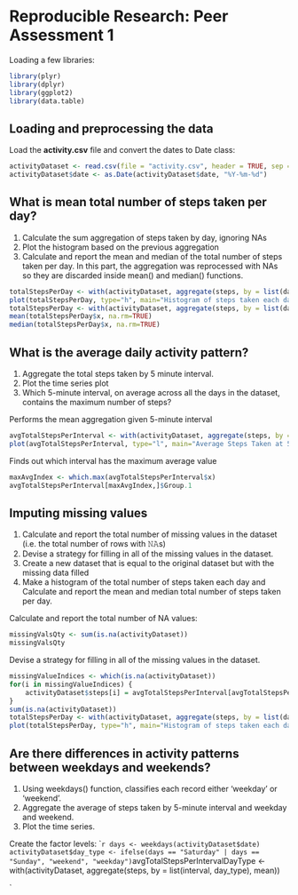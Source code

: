 # Reproducible Research: Peer Assessment 1
Loading a few libraries:
```r
library(plyr)
library(dplyr)
library(ggplot2)
library(data.table)
```

## Loading and preprocessing the data
Load the **activity.csv** file and convert the dates to Date class:
```r
activityDataset <- read.csv(file = "activity.csv", header = TRUE, sep = ",")
activityDataset$date <- as.Date(activityDataset$date, "%Y-%m-%d")
```

## What is mean total number of steps taken per day?
1. Calculate the sum aggregation of steps taken by day, ignoring NAs
2. Plot the histogram based on the previous aggregation
3. Calculate and report the mean and median of the total number of steps taken per day. In this part, the aggregation was reprocessed with NAs so they are discarded inside mean() and median() functions.
```r
totalStepsPerDay <- with(activityDataset, aggregate(steps, by = list(date), sum, na.rm=TRUE))
plot(totalStepsPerDay, type="h", main="Histogram of steps taken each day", xlab="Dates", ylab="Number of steps", lwd=4, col="green")
totalStepsPerDay <- with(activityDataset, aggregate(steps, by = list(date), sum))
mean(totalStepsPerDay$x, na.rm=TRUE)
median(totalStepsPerDay$x, na.rm=TRUE)
```


## What is the average daily activity pattern?
1. Aggregate the total steps taken by 5 minute interval.
2. Plot the time series plot
3. Which 5-minute interval, on average across all the days in the dataset, contains the maximum number of steps?

Performs the mean aggregation given 5-minute interval
```r
avgTotalStepsPerInterval <- with(activityDataset, aggregate(steps, by = list(interval), mean, na.rm=TRUE))
plot(avgTotalStepsPerInterval, type="l", main="Average Steps Taken at 5 minute Intervals", xlab="Time Intervals (5-minute)", ylab="Mean number of steps taken (all Days)", col="blue")
```

Finds out which interval has the maximum average value
```r
maxAvgIndex <- which.max(avgTotalStepsPerInterval$x)
avgTotalStepsPerInterval[maxAvgIndex,]$Group.1
```

## Imputing missing values
1. Calculate and report the total number of missing values in the dataset (i.e. the total number of rows with 𝙽𝙰s)
2. Devise a strategy for filling in all of the missing values in the dataset.
3. Create a new dataset that is equal to the original dataset but with the missing data filled
4. Make a histogram of the total number of steps taken each day and Calculate and report the mean and median total number of steps taken per day.

Calculate and report the total number of NA values:
```r
missingValsQty <- sum(is.na(activityDataset))
missingValsQty
```

Devise a strategy for filling in all of the missing values in the dataset.
```r
missingValueIndices <- which(is.na(activityDataset))
for(i in missingValueIndices) {
    activityDataset$steps[i] = avgTotalStepsPerInterval[avgTotalStepsPerInterval$Group.1 == activityDataset[i, 3], 2]
}
sum(is.na(activityDataset))
totalStepsPerDay <- with(activityDataset, aggregate(steps, by = list(date), sum, na.rm=TRUE))
plot(totalStepsPerDay, type="h", main="Histogram of steps taken each day", xlab="Dates", ylab="Number of steps", lwd=4, col="red")
```

## Are there differences in activity patterns between weekdays and weekends?
1. Using weekdays() function, classifies each record either 'weekday' or 'weekend'.
2. Aggregate the average of steps taken by 5-minute interval and weekday and weekend.
3. Plot the time series.

Create the factor levels:
```r
days <- weekdays(activityDataset$date)
activityDataset$day_type <- ifelse(days == "Saturday" | days == "Sunday", "weekend", "weekday")
``avgTotalStepsPerIntervalDayType <- with(activityDataset, aggregate(steps, by = list(interval, day_type), mean))

`